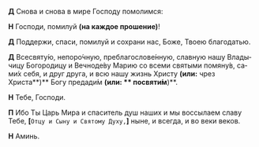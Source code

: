 **Д** Снова и снова в мире Господу помолимся:

**Н** Господи, помилуй **(на каждое прошение)**!

**Д** Поддержи, спаси, помилуй и сохрани нас, Боже, Тво­ею благодатью.

**Д** Всесвяту́ю, непоро́чную, преблагослове́нную, слав­ную нашу Вла­ды­чицу Богородицу и Вечноде́ву Ма­рию со все­ми свя­тыми помяну́в, са­ми́х се­бя, и друг друга, и всю нашу жизнь Христу **(или:** чрез Христа**)** Богу пре­да­ди́м **(или: ** по­святи́м**)**.

**Н** Тебе, Господи.

**П** Ибо Ты Царь Мира и спаситель душ наших и мы воссылаем славу Тебе, **[**`Отцу и Сыну и Святому Духу,`**]** ныне, и всегда, и во веки веков.

**Н** Аминь.
